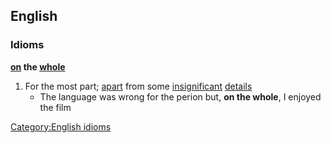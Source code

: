==English==
===Idioms===
'''[[on]] the [[whole]]'''
#For the most part; [[apart]] from some [[insignificant]] [[detail]]s
#* The language was wrong for the perion but, '''on the whole''', I enjoyed the film
[[Category:English idioms]]